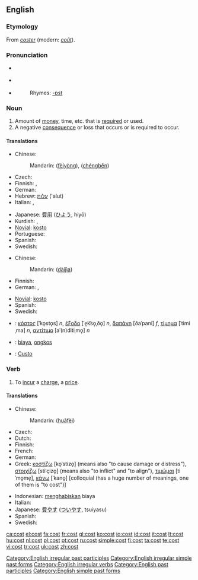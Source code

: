 ==English==

{{rank|week|stone|tree|781|cost|value|cast|speaking}}

===Etymology===
From {{OF.}} ''[[coster]]'' (modern: ''[[coût]]'').

===Pronunciation===
* {{a|RP}} {{IPA|/kɒst/}}
* {{a|US}} {{IPA|/kɔst/}}
* {{audio|en-us-cost.ogg|Audio (US)}}
*: Rhymes: [[Rhymes:English:-ɒst|-ɒst]]

===Noun===
{{wikipedia}}
{{en-noun}}

# Amount of [[money]], time, etc. that is [[required]] or used.
# A negative [[consequence]] or loss that occurs or is required to occur.

====Translations====
{{trans-top|amount of money, time, etc.}}
* Chinese:
*: Mandarin: {{zh-ts|費用|费用}} ([[fèi]][[yòng]]), {{zh-ts|成本|成本}} ([[chéng]][[běn]])
* Czech: {{t-|cs|náklad|m}}
* Finnish: {{t+|fi|hinta}}, {{t+|fi|kustannus}}
* German: {{t+|de|Kosten|f|p}}
* Hebrew: [[עלות]] ('alut) {{f}}
* Italian: {{t+|it|costo|m}}, {{t+|it|spesa|f}}
{{trans-mid}}
* Japanese: [[費用]] ([[ひよう]], hiyō)
* Kurdish: {{KUchar|[[به‌ها]]}}, {{KUchar|[[نرخ]]}}
* [[Novial]]: [[kosto]]
* Portuguese: {{t+|pt|custo|m}}
* Spanish: {{t+|es|costo|m}}
* Swedish: {{t+|sv|kostnad|c}}
{{trans-bottom}}

{{trans-top|negative consequence or loss}}
* Chinese:
*: Mandarin: {{zh-ts|代價|代价}} ([[dài]][[jìa]])
* Finnish: {{t+|fi|hinta}}
* German: {{t+|de|Verlust|m}}, {{t+|de|Ausgaben|f}}
{{trans-mid}}
* [[Novial]]: [[kosto]]
* Spanish: {{t+|es|costo|m}}
* Swedish: {{t+|sv|kostnad|c}}
{{trans-bottom}}

{{ttbc-top}}
* {{ttbc|Greek}}: [[κόστος]] [ˈko̞sto̞s] ''n'', [[έξοδο]] [ˈe̞k͡so̞ˌðo̞] ''n'', [[δαπάνη]] [ðaˈpani] ''f'', [[τίμημα]] [ˈtimiˌma] ''n'', [[αντίτιμο]] [aˈ(n)ditiˌmo̞] ''n''
* {{ttbc|Indonesian}}: [[biaya]], [[ongkos]]
* {{ttbc|Portuguese}}: [[Custo]]
{{trans-bottom}}

===Verb===
{{en-verb|costs|costing|cost}}

# To [[incur]] a [[charge]], a [[price]].

====Translations====
{{trans-top|to incur a charge, a price}}
* Chinese:
*: Mandarin: {{zh-ts|花費|花费}} ([[huā]][[fèi]])
* Czech: {{t+|cs|stát}}
* Dutch: {{t+|nl|kosten}}
* Finnish: {{t+|fi|maksaa}}
* French: {{t+|fr|coûter}}
* German: {{t+|de|kosten}}
* Greek: [[κοστίζω]] [ko̞ˈstizo̞] (means also "to cause damage or distress"), [[στοιχίζω]] [stiˈçizo̞] (means also "to inflict" and "to align"), [[τιμώμαι]] [tiˈmo̞me̞], [[κάνω]] [ˈkano̞] [colloquial (has a huge number of meanings, one of them is "to cost")]
{{trans-mid}}
* Indonesian: [[habis|menghabiskan]] biaya
* Italian: {{t+|it|costare}}
* Japanese: [[費やす]] ([[ついやす]], tsuiyasu)
* Spanish: {{t-|es|costar}}
* Swedish: {{t+|sv|kosta|c}}
{{trans-bottom}}

[[Category:English irregular past participles]]
[[Category:English irregular simple past forms]]
[[Category:English irregular verbs]]
[[Category:English past participles]]
[[Category:English simple past forms]]

[[ca:cost]]
[[el:cost]]
[[fa:cost]]
[[fr:cost]]
[[gl:cost]]
[[ko:cost]]
[[io:cost]]
[[id:cost]]
[[it:cost]]
[[lt:cost]]
[[hu:cost]]
[[nl:cost]]
[[pl:cost]]
[[pt:cost]]
[[ru:cost]]
[[simple:cost]]
[[fi:cost]]
[[ta:cost]]
[[te:cost]]
[[vi:cost]]
[[tr:cost]]
[[uk:cost]]
[[zh:cost]]